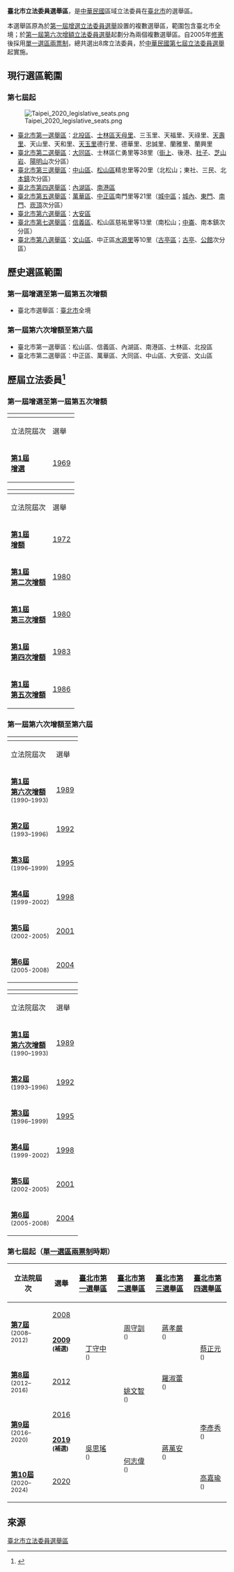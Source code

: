'''臺北市立法委員選舉區'''，是[[中華民國|中華民國]]區域立法委員在[[臺北市|臺北市]]的選舉區。

本選舉區原為於[[1969年中華民國立法委員選舉|第一屆增選立法委員選舉]]設置的複數選舉區，範圍包含臺北市全境；於[[1989年中華民國立法委員選舉|第一屆第六次增額立法委員選舉]]起劃分為兩個複數選舉區。自2005年[[中華民國憲法增修條文#第七次增修|修憲]]後採用[[單一選區兩票制|單一選區兩票制]]，總共選出8席立法委員，於[[2008年中華民國立法委員選舉|中華民國第七屆立法委員選舉]]起實施。

==現行選區範圍==
===第七屆起===
[[File:Taipei_2020_legislative_seats.png|thumb]]
*[[臺北市第一選舉區_(立法委員)|臺北市第一選舉區]]：[[北投區|北投區]]、[[士林區|士林區]][[天母里|天母里]]、三玉里、天福里、天祿里、[[天壽里|天壽里]]、天山里、天和里、[[天玉里|天玉里]]德行里、德華里、忠誠里、蘭雅里、蘭興里
*[[臺北市第二選舉區_(立法委員)|臺北市第二選舉區]]：[[大同區_(臺灣)|大同區]]、士林區仁勇里等38里（[[士林_(大字)|街上]]、後港、[[社子|社子]]、[[芝山岩|芝山岩]]、[[陽明山國家公園|陽明山]]次分區）
*[[臺北市第三選舉區_(立法委員)|臺北市第三選舉區]]：[[中山區_(臺北市)|中山區]]、[[松山區_(臺灣)|松山區]]精忠里等20里（北松山；東社、三民、北[[錫口|本鎮]]次分區）
*[[臺北市第四選舉區_(立法委員)|臺北市第四選舉區]]：[[內湖區|內湖區]]、[[南港區|南港區]]
*[[臺北市第五選舉區_(立法委員)|臺北市第五選舉區]]：[[萬華區|萬華區]]、[[中正區_(臺北市)|中正區]]南門里等21里（[[城中區_(台北市)|城中區]]；[[臺北城內|城內]]、[[東門町_(臺北市)|東門]]、[[龍匣口|南門]]、[[崁頂_(臺北市)|崁頂]]次分區）
*[[臺北市第六選舉區_(立法委員)|臺北市第六選舉區]]：[[大安區_(臺北市)|大安區]]
*[[臺北市第七選舉區_(立法委員)|臺北市第七選舉區]]：[[信義區_(臺北市)|信義區]]、松山區慈祐里等13里（南松山；[[中崙_(臺北市)|中崙]]、南本鎮次分區）
*[[臺北市第八選舉區_(立法委員)|臺北市第八選舉區]]：[[文山區|文山區]]、中正區[[水源里_(臺北市)|水源里]]等10里（[[古亭區|古亭區]]；[[古亭_(臺北市)|古亭]]、[[公館_(臺北市)|公館]]次分區）

==歷史選區範圍==
===第一屆增選至第一屆第五次增額===
*臺北市選舉區：[[臺北市|臺北市]]全境

===第一屆第六次增額至第六屆===
*臺北市第一選舉區：松山區、信義區、內湖區、南港區、士林區、北投區
*臺北市第二選舉區：中正區、萬華區、大同區、中山區、大安區、文山區

==歷屆立法委員<ref>{{Cite web |url=http://db.cec.gov.tw/ |title=中選會資料庫網站 |accessdate=2019-02-28 |archive-date=2015-01-09 |archive-url=https://web.archive.org/web/20150109005244/http://db.cec.gov.tw/ |dead-url=no }}</ref>==
===第一屆增選至第一屆第五次增額===
{| class=wikitable style="text-align:center"
! colspan=2|
! colspan=8|臺北市選舉區
|-
! 立法院屆次
! 選舉
!colspan="2" width="80px" | 當選委員 
!colspan="2" width="80px" | 當選委員 
!colspan="2" width="80px" | 當選委員 
!colspan="2" width="80px" | 當選委員 
|-
! '''[[1969年中華民國立法委員選舉|第1屆<br>增選]]''' 
! [[1969年中華民國立法委員選舉|1969]]
|bgcolor="{{國民黨/後設/顏色}}" |
| [[謝國城|謝國城]] <br><small>({{kmt}})</small>
|bgcolor="{{國民黨/後設/顏色}}" |
| [[張燦堂|張燦堂]] <br><small>({{kmt}})</small>
|bgcolor=#DDDDDD |
| [[洪炎秋|洪炎秋]] <br><small>({{nonp}})</small>
|bgcolor=#DDDDDD |
| [[黃信介|黃信介]] <br><small>({{nonp}})</small>
|}

{| class=wikitable style="text-align:center"
! colspan=2|
! colspan=16|臺北市選舉區
|-
! 立法院屆次
! 選舉
!colspan="2" width="80px" | 當選委員 
!colspan="2" width="80px" | 當選委員 
!colspan="2" width="80px" | 當選委員 
!colspan="2" width="80px" | 當選委員 
!colspan="2" width="80px" | 當選委員 
!colspan="2" width="80px" | 當選委員 
!colspan="2" width="80px" | 當選委員 
!colspan="2" width="80px" | 當選委員 
|-
! '''[[1972年中華民國立法委員選舉|第1屆<br>增額]]''' 
! [[1972年中華民國立法委員選舉|1972]]
|bgcolor="{{國民黨/後設/顏色}}" rowspan=4|
| rowspan=4|[[李志鵬|李志鵬]] <br><small>({{kmt}})</small>
|bgcolor="{{國民黨/後設/顏色}}" rowspan=2|
| rowspan=2|[[周文璣|周文璣]] <br><small>({{kmt}})</small>
|bgcolor="{{國民黨/後設/顏色}}" rowspan=2|
| rowspan=2|[[李東輝_(台灣)|李東輝]] <br><small>({{kmt}})</small>
|bgcolor=#DDDDDD rowspan=3|
| rowspan=3|[[康寧祥|康寧祥]] <br><small>({{nonp}})</small>
|bgcolor=#DDDDDD rowspan=2|
| rowspan=2|[[蔡萬財|蔡萬財]] <br><small>({{nonp}})</small>
|-
! '''[[1975年中華民國立法委員選舉|第1屆<br>第二次增額]]''' 
! [[1975年中華民國立法委員選舉|1980]]

|-
! '''[[1980年中華民國立法委員選舉|第1屆<br>第三次增額]]''' 
! [[1980年中華民國立法委員選舉|1980]]
|bgcolor="{{國民黨/後設/顏色}}" |
|[[黃聯富|黃聯富]] <br><small>({{kmt}})</small>
|bgcolor="{{國民黨/後設/顏色}}" |
|[[周文勇|周文勇]] <br><small>({{kmt}})</small>
|bgcolor="{{國民黨/後設/顏色}}" rowspan=3|
| rowspan=3|[[林鈺祥|林鈺祥]] <br><small>({{kmt}})</small>
|bgcolor="{{國民黨/後設/顏色}}" |
|[[雷渝齊|雷渝齊]] <br><small>({{kmt}})</small>
|bgcolor="{{國民黨/後設/顏色}}" rowspan=3|
| rowspan=3|[[紀政|紀政]] <br><small>({{kmt}})</small>
|bgcolor=#DDDDDD |
|[[黃天福_(台灣)|黃天福]] <br><small>({{nonp}})</small>
|-
! '''[[1983年中華民國立法委員選舉|第1屆<br>第四次增額]]''' 
! [[1983年中華民國立法委員選舉|1983]]
|bgcolor="{{國民黨/後設/顏色}}" rowspan=2|
| rowspan=2|[[洪文棟|洪文棟]] <br><small>({{kmt}})</small>
|bgcolor="{{國民黨/後設/顏色}}" rowspan=2|
| rowspan=2|[[簡又新|簡又新]] <br><small>({{kmt}})</small>
|bgcolor="{{國民黨/後設/顏色}}" |
|[[蔡辰洲|蔡辰洲]] <br><small>({{kmt}})</small>
|bgcolor="{{國民黨/後設/顏色}}" |
|[[高忠信|高忠信]] <br><small>({{kmt}})</small>
|bgcolor=#DDDDDD |
|[[江鵬堅|江鵬堅]] <br><small>({{nonp}})</small>
|-
! '''[[1986年中華民國立法委員選舉|第1屆<br>第五次增額]]''' 
! [[1986年中華民國立法委員選舉|1986]]
|bgcolor="{{國民黨/後設/顏色}}" |
|[[趙少康|趙少康]] <br><small>({{kmt}})</small>
|bgcolor="{{民進黨/後設/顏色}}" |
|[[康寧祥|康寧祥]] <br><small>({{dpp}})</small>
|bgcolor="{{國民黨/後設/顏色}}" |
|[[黃書瑋|黃書瑋]] <br><small>({{kmt}})</small>
|bgcolor="{{民進黨/後設/顏色}}" |
|[[吳淑珍|吳淑珍]] <br><small>({{dpp}})</small>
|}

===第一屆第六次增額至第六屆 ===
{{main|臺北市第一選舉區 (立法委員)|臺北市第二選舉區 (立法委員)}}

{| class=wikitable style="text-align:center"
! colspan=2|
! colspan=20|臺北市第一選舉區
|-
! 立法院屆次
! 選舉
!colspan="2" width="80px" | 當選委員 
!colspan="2" width="80px" | 當選委員 
!colspan="2" width="80px" | 當選委員 
!colspan="2" width="80px" | 當選委員 
!colspan="2" width="80px" | 當選委員 
!colspan="2" width="80px" | 當選委員 
!colspan="2" width="80px" | 當選委員 
!colspan="2" width="80px" | 當選委員 
!colspan="2" width="80px" | 當選委員 
!colspan="2" width="80px" | 當選委員 
|-
! '''[[1989年中華民國立法委員選舉|第1屆<br>第六次增額]]''' <br><small>(1990–1993)
! [[1989年中華民國立法委員選舉|1989]]
|bgcolor="{{國民黨/後設/顏色}}" rowspan=7|
| rowspan=7|[[丁守中|丁守中]] <br><small>({{kmt}})</small>
|bgcolor="{{國民黨/後設/顏色}}" rowspan=3|
| rowspan=3|[[趙振鵬|趙振鵬]] <br><small>({{kmt}})</small>
|bgcolor="{{國民黨/後設/顏色}}" rowspan=2|
| rowspan=3|[[周荃|周荃]] <br><small>({{kmt}}<br>→{{NP}})</small>
|bgcolor="{{國民黨/後設/顏色}}" |
| [[趙少康|趙少康]] <br><small>({{kmt}})</small>
|bgcolor="{{民進黨/後設/顏色}}" rowspan=3|
| rowspan=3|[[陳水扁|陳水扁]] <br><small>({{dpp}})</small>
|bgcolor="{{民進黨/後設/顏色}}" rowspan=3|
| rowspan=3|[[謝長廷|謝長廷]] <br><small>({{dpp}})</small>
|-
! rowspan=2|'''[[1992年中華民國立法委員選舉|第2屆]]''' <br><small>(1993–1996)
! rowspan=2|[[1992年中華民國立法委員選舉|1992]]
|bgcolor="{{國民黨/後設/顏色}}" rowspan=2|
| rowspan=2|[[洪濬哲|洪濬哲]] <br><small>({{kmt}})</small>
|bgcolor="{{國民黨/後設/顏色}}" rowspan=2|
| rowspan=2|[[關中_(中華民國)|關中]] <br><small>({{kmt}})</small>
|bgcolor="{{民進黨/後設/顏色}}" rowspan=6|
| rowspan=6|[[林濁水|林濁水]] <br><small>({{dpp}})</small>
|bgcolor={{國民黨/後設/顏色}} |
| rowspan=2|[[王建煊|王建煊]] <br><small>({{kmt}}<br>→{{NP}})</small>
|-
|bgcolor=#FFDB00 |
|bgcolor=#FFDB00 |
|-
! rowspan=2|'''[[1995年中華民國立法委員選舉|第3屆]]''' <br><small>(1996–1999)
! rowspan=2|[[1995年中華民國立法委員選舉|1995]]
|bgcolor="{{國民黨/後設/顏色}}" rowspan=2|
| rowspan=2|[[謝欽宗|謝欽宗]] <br><small>({{kmt}})</small>
|bgcolor=#FFDB00 rowspan=2|
| rowspan=2|[[陳漢強|陳漢強]] <br><small>({{NP}})</small>
|bgcolor=#FFDB00 rowspan=4|
| rowspan=4|[[郝龍斌|郝龍斌]] <br><small>({{NP}})</small>
|bgcolor=#FFDB00 rowspan=2|
| rowspan=2|[[高惠宇|高惠宇]] <br><small>({{NP}})</small>
|bgcolor="{{民進黨/後設/顏色}}" rowspan=2|
| rowspan=2|[[蕭裕珍|蕭裕珍]] <br><small>({{dpp}})</small>
|bgcolor="{{民進黨/後設/顏色}}" rowspan=5|
| rowspan=5|[[王雪峰_(1964年)|王雪峰]] <br><small>({{dpp}})</small>
|bgcolor="{{民進黨/後設/顏色}}" |
| rowspan=2|[[張晉城|張晉城]] <br><small>({{dpp}}<br>→{{Nonp}})</small>
|-
|bgcolor=#DDDDDD |
|-
! rowspan=2|'''[[第4屆中華民國立法委員名單|第4屆]]''' <br><small>(1999-2002)
! rowspan=2|[[1998年中華民國立法委員選舉|1998]]
|bgcolor="{{國民黨/後設/顏色}}" |
| rowspan=3|[[秦慧珠|秦慧珠]] <br><small>({{kmt}}<br>→{{pfp}})</small>
|bgcolor="{{國民黨/後設/顏色}}" rowspan=3|
| rowspan=3|[[穆閩珠|穆閩珠]] <br><small>({{kmt}})</small>
|bgcolor="{{民進黨/後設/顏色}}" rowspan=3|
| rowspan=3|[[卓榮泰|卓榮泰]] <br><small>({{dpp}})</small>
|bgcolor="{{民進黨/後設/顏色}}" rowspan=5|
| rowspan=5|[[林重謨|林重謨]] <br><small>({{dpp}})</small>
|bgcolor="{{民進黨/後設/顏色}}" rowspan=2|
| rowspan=2|[[施明德|施明德]] <br><small>({{dpp}})</small>
|bgcolor=#DDDDDD rowspan=2|
| rowspan=2|[[林瑞圖|林瑞圖]] <br><small>({{Nonp}})</small>
|-
|bgcolor=#F75000 rowspan=2|
|-
! '''[[第5屆中華民國立法委員名單|第5屆]]''' <br><small>(2002-2005)
! [[2001年中華民國立法委員選舉|2001]]
|bgcolor=#F75000 |
| [[許淵國|許淵國]] <br><small>({{pfp}})</small>
|bgcolor="{{國民黨/後設/顏色}}" rowspan=3|
| rowspan=3|[[蔡正元|蔡正元]] <br><small>({{kmt}})</small>
|bgcolor="{{民進黨/後設/顏色}}" |
| [[羅文嘉|羅文嘉]] <br><small>({{dpp}})</small>
|bgcolor=#C88B28 |
| [[陳建銘|陳建銘]] <br><small>({{tsu}})</small>
|bgcolor=#F75000 rowspan=2|
| rowspan=3|[[李永萍|李永萍]] <br><small>({{pfp}}<br>→{{kmt}})</small>
|-
! rowspan=2|'''[[第6屆中華民國立法委員名單|第6屆]]''' <br><small>(2005-2008)
! rowspan=2|[[2004年中華民國立法委員選舉|2004]]
|bgcolor="{{國民黨/後設/顏色}}" rowspan=2|
| rowspan=2|[[丁守中|丁守中]] <br><small>({{kmt}})</small>
|bgcolor="{{國民黨/後設/顏色}}" rowspan=2|
| rowspan=2|[[章孝嚴|章孝嚴]] <br><small>({{kmt}})</small>
|bgcolor="{{國民黨/後設/顏色}}" rowspan=2|
| rowspan=2|[[費鴻泰|費鴻泰]] <br><small>({{kmt}})</small>
|bgcolor="{{民進黨/後設/顏色}}" rowspan=2|
| rowspan=2|[[高建智|高建智]] <br><small>({{dpp}})</small>
|bgcolor="{{民進黨/後設/顏色}}" rowspan=2|
| rowspan=2|[[鄭運鵬|鄭運鵬]] <br><small>({{dpp}})</small>
|bgcolor="{{民進黨/後設/顏色}}" rowspan=2|
| rowspan=2|[[蕭美琴|蕭美琴]] <br><small>({{dpp}})</small>
|bgcolor="{{民進黨/後設/顏色}}" rowspan=2|
| rowspan=2|[[徐國勇|徐國勇]] <br><small>({{dpp}})</small>
|-
|bgcolor="{{國民黨/後設/顏色}}" |
|}

{| class=wikitable style="text-align:center"
! colspan=2|
! colspan=20|臺北市第二選舉區
|-
! 立法院屆次
! 選舉
!colspan="2" width="80px" | 當選委員 
!colspan="2" width="80px" | 當選委員 
!colspan="2" width="80px" | 當選委員 
!colspan="2" width="80px" | 當選委員 
!colspan="2" width="80px" | 當選委員 
!colspan="2" width="80px" | 當選委員 
!colspan="2" width="80px" | 當選委員 
!colspan="2" width="80px" | 當選委員 
!colspan="2" width="80px" | 當選委員 
!colspan="2" width="80px" | 當選委員 
|-
! rowspan=2|'''[[1989年中華民國立法委員選舉|第1屆<br>第六次增額]]''' <br><small>(1990–1993)
! rowspan=2|[[1989年中華民國立法委員選舉|1989]]
|bgcolor="{{國民黨/後設/顏色}}" rowspan=2|
| rowspan=2|[[洪冬桂|洪冬桂]] <br><small>({{kmt}})</small>
|bgcolor="{{國民黨/後設/顏色}}" rowspan=2|
| rowspan=2|[[林鈺祥|林鈺祥]] <br><small>({{kmt}})</small>
|bgcolor="{{國民黨/後設/顏色}}" rowspan=2|
| rowspan=2|[[郁慕明|郁慕明]] <br><small>({{kmt}})</small>
|bgcolor="{{國民黨/後設/顏色}}" rowspan=2|
| rowspan=2|[[張帝|張志民]] <br><small>({{kmt}})</small>
|bgcolor="{{民進黨/後設/顏色}}" rowspan=2|
| rowspan=2|[[葉菊蘭|葉菊蘭]] <br><small>({{dpp}})</small>
|bgcolor="{{民進黨/後設/顏色}}" |
| rowspan=4|[[林正杰|林正杰]] <br><small>({{dpp}}<br>→{{Nonp}})</small>
|-
|bgcolor=#DDDDDD rowspan=3|
|-
! rowspan=2|'''[[1992年中華民國立法委員選舉|第2屆]]''' <br><small>(1993–1996)
! rowspan=2|[[1992年中華民國立法委員選舉|1992]]
|bgcolor="{{國民黨/後設/顏色}}" rowspan=5|
| rowspan=5|[[潘維剛|潘維剛]] <br><small>({{kmt}})</small>
|bgcolor="{{國民黨/後設/顏色}}" rowspan=2|
| rowspan=2|[[魏鏞|魏鏞]] <br><small>({{kmt}})</small>
|bgcolor="{{國民黨/後設/顏色}}" |
| rowspan=3|[[李慶華|李慶華]] <br><small>({{kmt}}<br>→{{NP}})</small>
|bgcolor="{{民進黨/後設/顏色}}" rowspan=2|
| rowspan=2|[[張俊宏|張俊宏]] <br><small>({{dpp}})</small>
|bgcolor="{{民進黨/後設/顏色}}" rowspan=3|
| rowspan=3|[[顏錦福|顏錦福]] <br><small>({{dpp}})</small>
|bgcolor="{{民進黨/後設/顏色}}" rowspan=6|
| rowspan=6|[[沈富雄|沈富雄]] <br><small>({{dpp}})</small>
|bgcolor=#DDDDDD rowspan=2|
| rowspan=2|[[翁大銘|翁大銘]] <br><small>({{Nonp}})</small>
|-
|bgcolor=#FFDB00 rowspan=2|
|-
! '''[[1995年中華民國立法委員選舉|第3屆]]''' <br><small>(1996–1999)
! [[1995年中華民國立法委員選舉|1995]]
|bgcolor="{{國民黨/後設/顏色}}" rowspan=3|
| rowspan=3|[[陳鴻基|陳鴻基]] <br><small>({{kmt}})</small>
|bgcolor=#FFDB00 rowspan=3|
| rowspan=3|[[朱惠良|朱惠良]] <br><small>({{NP}})</small>
|bgcolor="{{民進黨/後設/顏色}}" rowspan=3|
| rowspan=3|[[葉菊蘭|葉菊蘭]] <br><small>({{dpp}})</small>
|bgcolor=#FFDB00 |
| [[周陽山|周陽山]] <br><small>({{NP}})</small>
|bgcolor="{{民進黨/後設/顏色}}" |
|[[黃天福_(台灣)|黃天福]] <br><small>({{dpp}})</small>
|-
! rowspan=2|'''[[第4屆中華民國立法委員名單|第4屆]]''' <br><small>(1999-2002)
! rowspan=2|[[1998年中華民國立法委員選舉|1998]]
|bgcolor="{{國民黨/後設/顏色}}" |
| rowspan=5|[[李慶安|李慶安]] <br><small>({{kmt}}<br>→{{pfp}}<br>→{{kmt}})</small>
|bgcolor="{{國民黨/後設/顏色}}" rowspan=3|
| rowspan=3|[[陳學聖|陳學聖]] <br><small>({{kmt}})</small>
|bgcolor=#FFDB00 rowspan=2|
| rowspan=2|[[馮滬祥|馮滬祥]] <br><small>({{NP}})</small>
|bgcolor=#FFDB00 rowspan=2|
| rowspan=2|[[賴士葆|賴士葆]] <br><small>({{NP}})</small>
|bgcolor="{{民進黨/後設/顏色}}" rowspan=2|
| rowspan=2|[[洪奇昌|洪奇昌]] <br><small>({{dpp}})</small>
|-
|bgcolor=#F75000 rowspan=3|
|-
! '''[[第5屆中華民國立法委員名單|第5屆]]''' <br><small>(2002-2005)
! [[2001年中華民國立法委員選舉|2001]]
|bgcolor=#F75000 |
| [[龐建國|龐建國]] <br><small>({{pfp}})</small>
|bgcolor=#F75000 rowspan=2|
| rowspan=3|[[林郁方|林郁方]] <br><small>({{pfp}}<br>→{{kmt}})</small>
|bgcolor="{{國民黨/後設/顏色}}" |
| [[章孝嚴|章孝嚴]] <br><small>({{kmt}})</small>
|bgcolor="{{民進黨/後設/顏色}}" rowspan=3|
| rowspan=3|[[郭正亮|郭正亮]] <br><small>({{dpp}})</small>
|bgcolor="{{民進黨/後設/顏色}}" rowspan=3|
| rowspan=3|[[藍美津|藍美津]] <br><small>({{dpp}})</small>
|bgcolor="{{民進黨/後設/顏色}}" |
| [[段宜康|段宜康]] <br><small>({{dpp}})</small>
|bgcolor=#DDDDDD |
| [[陳文茜|陳文茜]] <br><small>({{Nonp}})</small>
|-
! rowspan=2|'''[[第6屆中華民國立法委員名單|第6屆]]''' <br><small>(2005-2008)
! rowspan=2|[[2004年中華民國立法委員選舉|2004]]
|bgcolor="{{國民黨/後設/顏色}}" rowspan=2|
| rowspan=2|[[潘維剛|潘維剛]] <br><small>({{kmt}})</small>
|bgcolor="{{國民黨/後設/顏色}}" rowspan=2|
| rowspan=2|[[周守訓|周守訓]] <br><small>({{kmt}})</small>
|bgcolor="{{民進黨/後設/顏色}}" rowspan=2|
| rowspan=2|[[王世堅|王世堅]] <br><small>({{dpp}})</small>
|bgcolor=#C88B28 rowspan=2|
| rowspan=2|[[黃適卓|黃適卓]] <br><small>({{tsu}})</small>
|bgcolor="{{國民黨/後設/顏色}}" rowspan=2|
| rowspan=2|[[賴士葆|賴士葆]] <br><small>({{kmt}})</small>
|bgcolor=#DDDDDD rowspan=2|
| rowspan=2|[[李敖|李敖]] <br><small>({{Nonp}})</small>
|-
|bgcolor="{{國民黨/後設/顏色}}" |
|bgcolor="{{國民黨/後設/顏色}}" |
|}

===第七屆起（[[單一選區兩票制|單一選區兩票制]]時期）===
{| class=wikitable style="text-align:center"
! 立法院屆次
! 選舉
!colspan="2" width="80px" | [[臺北市第一選舉區_(立法委員)|臺北市第一選舉區]]
!colspan="2" width="80px" | [[臺北市第二選舉區_(立法委員)|臺北市第二選舉區]]
!colspan="2" width="80px" | [[臺北市第三選舉區_(立法委員)|臺北市第三選舉區]]
!colspan="2" width="80px" | [[臺北市第四選舉區_(立法委員)|臺北市第四選舉區]]
!colspan="2" width="80px" | [[臺北市第五選舉區_(立法委員)|臺北市第五選舉區]]
!colspan="2" width="80px" | [[臺北市第六選舉區_(立法委員)|臺北市第六選舉區]]
!colspan="2" width="80px" | [[臺北市第七選舉區_(立法委員)|臺北市第七選舉區]]
!colspan="2" width="80px" | [[臺北市第八選舉區_(立法委員)|臺北市第八選舉區]]
|-
! rowspan=2|'''[[第7屆中華民國立法委員名單|第7屆]]''' <br><small>(2008–2012)
! [[2008年中華民國立法委員選舉|2008]]
|bgcolor="{{國民黨/後設/顏色}}" rowspan=3|
| rowspan=3 | [[丁守中|丁守中]] <br><small>({{kmt}})</small>
|bgcolor="{{國民黨/後設/顏色}}" rowspan=2|
| rowspan=2 | [[周守訓|周守訓]] <br><small>({{kmt}})</small>
|bgcolor="{{國民黨/後設/顏色}}" rowspan=2|
| rowspan=2 | [[蔣孝嚴|蔣孝嚴]] <br><small>({{kmt}})</small>
|bgcolor="{{國民黨/後設/顏色}}" rowspan=3|
| rowspan=3 | [[蔡正元|蔡正元]] <br><small>({{kmt}})</small>
|bgcolor="{{國民黨/後設/顏色}}" rowspan=3|
| rowspan=3 | [[林郁方|林郁方]] <br><small>({{kmt}})</small>
|bgcolor="{{國民黨/後設/顏色}}"|
| [[李慶安|李慶安]] <br><small>({{kmt}})</small>
|bgcolor="{{國民黨/後設/顏色}}" rowspan=7|
| rowspan=7 | [[費鴻泰|費鴻泰]] <br><small>({{kmt}})</small>
|bgcolor="{{國民黨/後設/顏色}}" rowspan=7|
| rowspan=7 | [[賴士葆|賴士葆]] <br><small>({{kmt}})</small>

|-
! '''[[2009年臺北市第六選舉區立法委員缺額補選|2009]] <br><small>(補選)</small>''' 
|bgcolor="{{國民黨/後設/顏色}}" rowspan=5|
| rowspan=5 | [[蔣乃辛|蔣乃辛]] <br><small>({{kmt}})</small>

|-
! '''[[第8屆中華民國立法委員名單|第8屆]]''' <br><small>(2012–2016)
! [[2012年中華民國立法委員選舉|2012]]
|bgcolor="{{民進黨/後設/顏色}}" rowspan=2 |
| rowspan=2 | [[姚文智|姚文智]] <br><small>({{dpp}})</small>
|bgcolor="{{國民黨/後設/顏色}}" |
| [[羅淑蕾|羅淑蕾]] <br><small>({{kmt}})</small>

|-
! rowspan=3|'''[[第9屆中華民國立法委員名單|第9屆]]''' <br><small>(2016–2020)
! [[2016年中華民國立法委員選舉|2016]]
|bgcolor="{{民進黨/後設/顏色}}" rowspan=4|
| rowspan=4 | [[吳思瑤|吳思瑤]] <br><small>({{dpp}})</small>
|bgcolor="{{國民黨/後設/顏色}}" rowspan=4|
| rowspan=4 | [[蔣萬安|蔣萬安]] <br><small>({{kmt}})</small>
|bgcolor="{{國民黨/後設/顏色}}" rowspan=3|
| rowspan=3 | [[李彥秀|李彥秀]] <br><small>({{kmt}})</small>
|bgcolor=#FBBE01 rowspan=2|
| rowspan=4 | [[林昶佐|林昶佐]] <br><small>({{NPPT}}<br>→{{Nonp}})</small>

|-
! rowspan=2 |'''[[2019年臺北市第二選舉區立法委員缺額補選|2019]] <br><small>(補選)</small>''' 
|bgcolor="{{民進黨/後設/顏色}}" rowspan=3 |
| rowspan=3 |[[何志偉|何志偉]] <br><small>({{dpp}})</small>

|-
|bgcolor=#DDDDDD rowspan=2|
|-
! '''[[第10屆中華民國立法委員名單|第10屆]]''' <br><small>(2020–2024)
! [[2016年中華民國立法委員選舉|2020]]
|bgcolor="{{民進黨/後設/顏色}}" |
| [[高嘉瑜|高嘉瑜]] <br><small>({{dpp}})</small>
|bgcolor="{{國民黨/後設/顏色}}" |
| [[林奕華_(臺灣)|林奕華]] <br><small>({{kmt}})</small>
|}

==來源==
{{reflist}}

{{Navboxes|list1=
{{立法院立法委員選舉區 (1992年)}}
{{立法院立法委員選舉區 (1998年)}}
{{立法院立法委員選舉區 (2008年)}}
{{立法院立法委員選舉區 (2012年)}}
{{立法院立法委員選舉區 (2016年)}}
{{立法院立法委員選舉區 (2020年)}}
}}
{{Authority control}}
{{Portal bar|臺灣|臺北|政治}}
[[Category:臺北市立法委員選舉區|]]